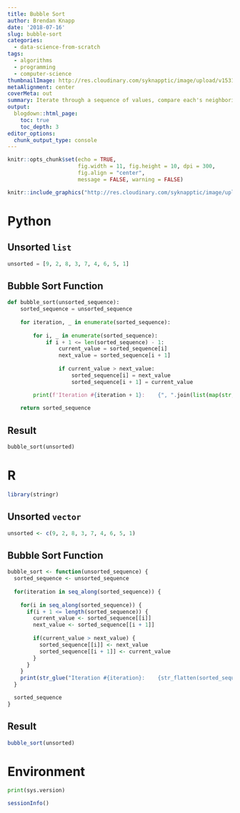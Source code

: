 ```yaml
---
title: Bubble Sort
author: Brendan Knapp
date: '2018-07-16'
slug: bubble-sort
categories:
  - data-science-from-scratch
tags:
  - algorithms
  - programming
  - computer-science
thumbnailImage: http://res.cloudinary.com/syknapptic/image/upload/v1531752863/BubbleSort_Avg_case_ovrcui.gif
metaAlignment: center
coverMeta: out
summary: Iterate through a sequence of values, compare each's neighboring values, and reorder them so that larger values "bubble" to the the top.
output:
  blogdown::html_page:
    toc: true
    toc_depth: 3
editor_options: 
  chunk_output_type: console
---
```


```r
knitr::opts_chunk$set(echo = TRUE,
                      fig.width = 11, fig.height = 10, dpi = 300,
                      fig.align = "center",
                      message = FALSE, warning = FALSE)
```

```r
knitr::include_graphics("http://res.cloudinary.com/syknapptic/image/upload/v1531752863/BubbleSort_Avg_case_ovrcui.gif")
```


# Python

## Unsorted `list`

```python
unsorted = [9, 2, 8, 3, 7, 4, 6, 5, 1]
```

## Bubble Sort Function

```python
def bubble_sort(unsorted_sequence):
    sorted_sequence = unsorted_sequence
    
    for iteration, _ in enumerate(sorted_sequence):
    
        for i, _ in enumerate(sorted_sequence):
            if i + 1 <= len(sorted_sequence) - 1:
                current_value = sorted_sequence[i]
                next_value = sorted_sequence[i + 1]
                
                if current_value > next_value:
                    sorted_sequence[i] = next_value
                    sorted_sequence[i + 1] = current_value

        print(f'Iteration #{iteration + 1}:    {", ".join(list(map(str, sorted_sequence)))}')
                    
    return sorted_sequence
```

## Result

```python
bubble_sort(unsorted)
```


# R

```r
library(stringr)
```

## Unsorted `vector`

```r
unsorted <- c(9, 2, 8, 3, 7, 4, 6, 5, 1)
```

## Bubble Sort Function

```r
bubble_sort <- function(unsorted_sequence) {
  sorted_sequence <- unsorted_sequence
  
  for(iteration in seq_along(sorted_sequence)) {
    
    for(i in seq_along(sorted_sequence)) {
      if(i + 1 <= length(sorted_sequence)) {
        current_value <- sorted_sequence[[i]]
        next_value <- sorted_sequence[[i + 1]]
        
        if(current_value > next_value) {
          sorted_sequence[[i]] <- next_value
          sorted_sequence[[i + 1]] <- current_value
        }
      }
    }
    print(str_glue("Iteration #{iteration}:    {str_flatten(sorted_sequence, ', ')}"))
  }

  sorted_sequence
}
```

## Result

```r
bubble_sort(unsorted)
```

# Environment

```python
print(sys.version)
```

```r
sessionInfo()
```



